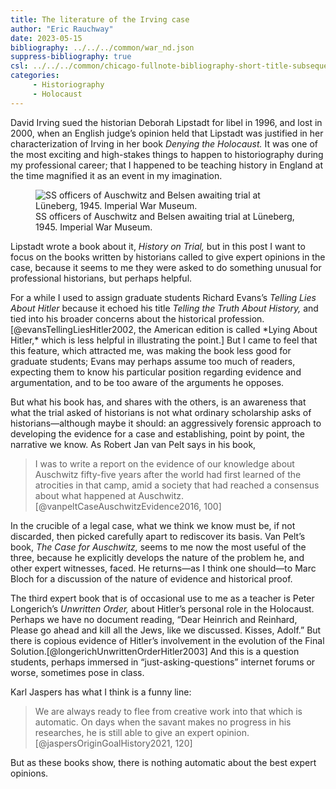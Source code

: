 ```yaml
---
title: The literature of the Irving case
author: "Eric Rauchway"
date: 2023-05-15
bibliography: ../../../common/war_nd.json
suppress-bibliography: true
csl: ../../../common/chicago-fullnote-bibliography-short-title-subsequent.csl
categories:
     - Historiography
     - Holocaust
---
```


David Irving sued the historian Deborah Lipstadt for libel in 1996, and lost in 2000, when an English judge's opinion held that Lipstadt was justified in her characterization of Irving in her book *Denying the Holocaust.* It was one of the most exciting and high-stakes things to happen to historiography during my professional career; that I happened to be teaching history in England at the time magnified it as an event in my imagination. 

![SS officers of Auschwitz and Belsen awaiting trial at Lüneberg, 1945. Imperial War Museum.](large_HU_059545_A.jpg)

[//]: (https://www.iwm.org.uk/collections/item/object/205059529)

Lipstadt wrote a book about it, *History on Trial,* but in this post I want to focus on the books written by historians called to give expert opinions in the case, because it seems to me they were asked to do something unusual for professional historians, but perhaps helpful.

For a while I used to assign graduate students Richard Evans's *Telling Lies About Hitler* because it echoed his title *Telling the Truth About History,* and tied into his broader concerns about the historical profession.[@evansTellingLiesHitler2002, the American edition is called *Lying About Hitler,* which is less helpful in illustrating the point.] But I came to feel that this feature, which attracted me, was making the book less good for graduate students; Evans may perhaps assume too much of readers, expecting them to know his particular position regarding evidence and argumentation, and to be too aware of the arguments he opposes.

But what his book has, and shares with the others, is an awareness that what the trial asked of historians is not what ordinary scholarship asks of historians---although maybe it should: an aggressively forensic approach to developing the evidence for a case and establishing, point by point, the narrative we know. As Robert Jan van Pelt says in his book, 

> I was to write a report on the evidence of our knowledge about Auschwitz fifty-five years after the world had first learned of the atrocities in that camp, amid a society that had reached a consensus about what happened at Auschwitz.[@vanpeltCaseAuschwitzEvidence2016, 100]

In the crucible of a legal case, what we think we know must be, if not discarded, then picked carefully apart to rediscover its basis. Van Pelt's book, *The Case for Auschwitz,* seems to me now the most useful of the three, because he explicitly develops the nature of the problem he, and other expert witnesses, faced. He returns---as I think one should---to Marc Bloch for a discussion of the nature of evidence and historical proof. 

The third expert book that is of occasional use to me as a teacher is Peter Longerich's *Unwritten Order,* about Hitler's personal role in the Holocaust. Perhaps we have no document reading, "Dear Heinrich and Reinhard, Please go ahead and kill all the Jews, like we discussed. Kisses, Adolf." But there is copious evidence of Hitler's involvement in the evolution of the Final Solution.[@longerichUnwrittenOrderHitler2003] And this is a question students, perhaps immersed in "just-asking-questions" internet forums or worse, sometimes pose in class.

Karl Jaspers has what I think is a funny line:

> We are always ready to flee from creative work into that which is automatic. On days when the savant makes no progress in his researches, he is still able to give an expert opinion.[@jaspersOriginGoalHistory2021, 120]

But as these books show, there is nothing automatic about the best expert opinions.
